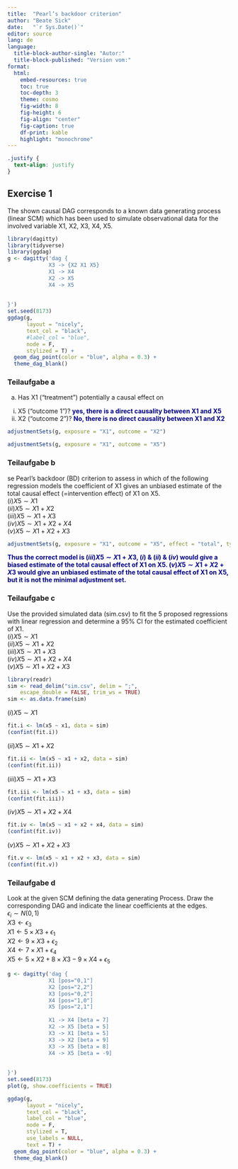 ```yaml
---
title:  "Pearl’s backdoor criterion"
author: "Beate Sick"
date:   "`r Sys.Date()`"
editor: source
lang: de
language: 
  title-block-author-single: "Autor:"
  title-block-published: "Version vom:"
format:
  html:
    embed-resources: true
    toc: true
    toc-depth: 3
    theme: cosmo
    fig-width: 8
    fig-height: 6
    fig-align: "center"
    fig-caption: true
    df-print: kable
    highlight: "monochrome"
---
```


```css
.justify {
  text-align: justify
}
```

## Exercise 1  {.justify}

The shown causal DAG corresponds to a known data generating process (linear SCM) which has been used
to simulate observational data for the involved variable X1, X2, X3, X4, X5.
```r
library(dagitty)
library(tidyverse)
library(ggdag)
g <- dagitty('dag {
             X3 -> {X2 X1 X5}
             X1 -> X4 
             X2 -> X5
             X4 -> X5
             
            
}')
set.seed(8173)
ggdag(g, 
      layout = "nicely", 
      text_col = "black", 
      #label_col = "blue", 
      node = F, 
      stylized = T) +
  geom_dag_point(color = "blue", alpha = 0.3) +
  theme_dag_blank()
```

### Teilaufgabe a
a) Has X1 (“treatment”) potentially a causal effect on   
(i) X5 (“outcome 1”)?  [yes, there is a direct causality between X1 and X5]{style="color:#00008B; font-weight:bold"}
(ii) X2 (“outcome 2”)?  [No, there is no direct causality between X1 and X2]{style="color:#00008B; font-weight:bold"}

```r
adjustmentSets(g, exposure = "X1", outcome = "X2")
```
```r
adjustmentSets(g, exposure = "X1", outcome = "X5")
```

### Teilaufgabe b
se Pearl’s backdoor (BD) criterion to assess in which of the following regression models the coefficient
of X1 gives an unbiased estimate of the total causal effect (=intervention effect) of X1 on X5.  
$(i) X5 ∼ X1$     
$(ii) X5 ∼ X1 + X2$  
$(iii) X5 ∼ X1 + X3$  
$(iv) X5 ∼ X1 + X2 + X4$  
$(v) X5 ∼ X1 + X2 + X3$  

```r
adjustmentSets(g, exposure = "X1", outcome = "X5", effect = "total", type = "all")

```
[Thus the correct model is $(iii) X5 ∼ X1 + X3$, $(i)$ & $(ii)$ & $(iv)$ would give a biased estimate of the total causal effect of X1 on X5. $(v) X5 ∼ X1 + X2 + X3$ would give an unbiased estimate of the total causal effect of X1 on X5, but it is not the minimal adjustment set.]{style="color:#00008B; font-weight:bold"}


### Teilaufgabe c
Use the provided simulated data (sim.csv) to fit the 5 proposed regressions with linear regression and
determine a 95% CI for the estimated coefficient of X1.  
$(i) X5 ∼ X1$  
$(ii) X5 ∼ X1 + X2$  
$(iii) X5 ∼ X1 + X3$  
$(iv) X5 ∼ X1 + X2 + X4$  
$(v) X5 ∼ X1 + X2 + X3$  

```r
library(readr)
sim <- read_delim("sim.csv", delim = ";", 
    escape_double = FALSE, trim_ws = TRUE)
sim <- as.data.frame(sim)
```

$(i) X5 ∼ X1$ 
```r
fit.i <- lm(x5 ~ x1, data = sim)
(confint(fit.i))


```
$(ii) X5 ∼ X1 + X2$ 
```r
fit.ii <- lm(x5 ~ x1 + x2, data = sim)
(confint(fit.ii))
```

$(iii) X5 ∼ X1 + X3$  
```r
fit.iii <- lm(x5 ~ x1 + x3, data = sim)
(confint(fit.iii))
```

$(iv) X5 ∼ X1 + X2 + X4$  
```r
fit.iv <- lm(x5 ~ x1 + x2 + x4, data = sim)
(confint(fit.iv))
```
$(v) X5 ∼ X1 + X2 + X3$  
```r
fit.v <- lm(x5 ~ x1 + x2 + x3, data = sim)
(confint(fit.v))
```

### Teilaufgabe d
Look at the given SCM defining the data generating Process. Draw the corresponding DAG and
indicate the linear coefficients at the edges.  
$\epsilon_i ∼ N (0, 1)$  
$X3 ← \epsilon_3$  
$X1 ← 5 × X3 + \epsilon_1$  
$X2 ← 9 × X3 + \epsilon_2$  
$X4 ← 7 × X1 + \epsilon_4$  
$X5 ← 5 × X2 + 8 × X3 − 9 × X4 + \epsilon_5$  

```r
g <- dagitty('dag {
             X1 [pos="0,1"]
             X2 [pos="2,2"]
             X3 [pos="0,2"]
             X4 [pos="1,0"]
             X5 [pos="2,1"]
            
             X1 -> X4 [beta = 7] 
             X2 -> X5 [beta = 5]
             X3 -> X1 [beta = 5]
             X3 -> X2 [beta = 9]
             X3 -> X5 [beta = 8]
             X4 -> X5 [beta = -9]
             
            
}')
set.seed(8173)
plot(g, show.coefficients = TRUE)

ggdag(g, 
      layout = "nicely", 
      text_col = "black", 
      label_col = "blue", 
      node = F, 
      stylized = T,
      use_labels = NULL,
      text = T) +
  geom_dag_point(color = "blue", alpha = 0.3) +
  theme_dag_blank()
```
